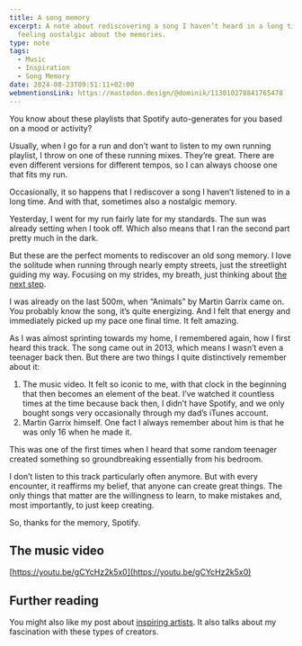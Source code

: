 ```yaml
---
title: A song memory
excerpt: A note about rediscovering a song I haven’t heard in a long time and
  feeling nostalgic about the memories.
type: note
tags:
  - Music
  - Inspiration
  - Song Memory
date: 2024-08-23T09:51:11+02:00
webmentionsLink: https://mastodon.design/@dominik/113010278841765478
---
```


You know about these playlists that Spotify auto-generates for you based on a mood or activity?

Usually, when I go for a run and don’t want to listen to my own running playlist, I throw on one of these running mixes. They’re great. There are even different versions for different tempos, so I can always choose one that fits my run.

Occasionally, it so happens that I rediscover a song I haven’t listened to in a long time. And with that, sometimes also a nostalgic memory.

Yesterday, I went for my run fairly late for my standards. The sun was already setting when I took off. Which also means that I ran the second part pretty much in the dark.

But these are the perfect moments to rediscover an old song memory. I love the solitude when running through nearly empty streets, just the streetlight guiding my way. Focusing on my strides, my breath, just thinking about [the next step](/only-the-next-step-matters).

I was already on the last 500m, when “Animals” by Martin Garrix came on. You probably know the song, it’s quite energizing. And I felt that energy and immediately picked up my pace one final time. It felt amazing.

As I was almost sprinting towards my home, I remembered again, how I first heard this track. The song came out in 2013, which means I wasn’t even a teenager back then. But there are two things I quite distinctively remember about it:

1. The music video. It felt so iconic to me, with that clock in the beginning that then becomes an element of the beat. I’ve watched it countless times at the time because back then, I didn’t have Spotify, and we only bought songs very occasionally through my dad’s iTunes account.
2. Martin Garrix himself. One fact I always remember about him is that he was only 16 when he made it.

This was one of the first times when I heard that some random teenager created something so groundbreaking essentially from his bedroom.

I don’t listen to this track particularly often anymore. But with every encounter, it reaffirms my belief, that anyone can create great things. The only things that matter are the willingness to learn, to make mistakes and, most importantly, to just keep creating.

So, thanks for the memory, Spotify.

## The music video

[https://youtu.be/gCYcHz2k5x0](https://youtu.be/gCYcHz2k5x0)

## Further reading

You might also like my post about [inspiring artists](/inspiring-artists). It also talks about my fascination with these types of creators.
